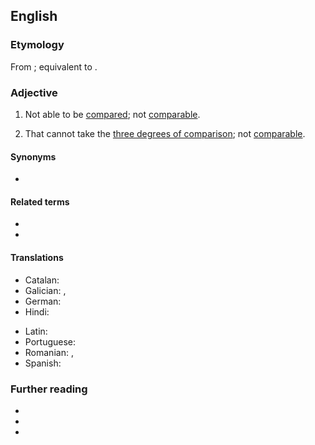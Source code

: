 ==English==

===Etymology===
From {{inh|en|enm|uncomparable}}; equivalent to {{prefix|en|un-|comparable}}.

===Adjective===
{{en-adj}}

# Not able to be [[compared]]; not [[comparable]].
# {{lb|en|grammar}} That cannot take the [[three degrees of comparison]]; not [[comparable]].
#: {{syn|en|nongradable|ungradable|incomparable}}
#: {{ant|en|gradable|comparable}}

====Synonyms====
* {{l|en|noncomparable}}

====Related terms====
* {{l|en|incomparable}}
* {{l|en|no comparison}}

====Translations====
{{trans-top|not comparable}}
* Catalan: {{t+|ca|incomparable}}
* Galician: {{t+|gl|incomparable}}, {{t+|gl|incomparábel}}
* German: {{t+|de|inkomparabel}}
* Hindi: {{t+|hi|अतुलनीय|m}}
{{trans-mid}}
* Latin: {{t|la|incomparābilis}}
* Portuguese: {{t+|pt|incomparável|m|f}}
* Romanian: {{t+|ro|necomparabil|m|n}}, {{t+|ro|incomparabil|m|n}}
* Spanish: {{t+|es|incomparable}}
{{trans-bottom}}

===Further reading===
* {{R:OneLook}}
* {{R:GNV|uncomparable, incomparable, noncomparable}}
* {{R:GNV|uncomparable adjectives, incomparable adjectives, noncomparable adjectives, ungradable adjectives, nongradable adjectives}}